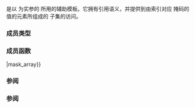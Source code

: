 {{cpp/title|mask_array}}
{{cpp/numeric/valarray/mask_array/navbar}}
{{ddcl|header=valarray|
template&lt; class T &gt; class mask_array;
}}

{{tt|std::mask_array}} 是以 {{c/core|std::valarray&lt;bool&gt;}} 为实参的 {{rlp|operator_at|{{tt|valarray}} 下标运算符}}所用的辅助模板。它拥有引用语义，并提供到由索引对应 {{c/core|std::valarray&lt;bool&gt;}} 掩码的 {{c|true}} 值的元素所组成的 {{tt|valarray}} 子集的访问。

===成员类型===
{{dsc begin}}
{{dsc hitem|类型|定义}}
{{dsc|{{tt|value_type}}|{{tt|T}}}}
{{dsc end}}

===成员函数===
{{dsc begin}}
{{dsc inc|cpp/numeric/valarray/array/dsc constructor|mask_array}}
{{dsc inc|cpp/numeric/valarray/array/dsc destructor|mask_array}}
{{dsc inc|cpp/numeric/valarray/array/dsc operator{{=}}|mask_array}}
{{dsc inc|cpp/numeric/valarray/array/dsc operator_arith|mask_array}}
{{dsc end}}

===参阅===
{{example
|code=
#include &lt;iostream&gt;
#include &lt;valarray&gt;

void println(auto rem, const auto&amp; data)
{
    for (std::cout &lt;&lt; rem; int n : data)
        std::cout &lt;&lt; n &lt;&lt; ' ';
    std::cout &lt;&lt; '\n';
}

int main() 
{
    std::valarray&lt;int&gt; data{0, 1, 2, 3, 4, 5, 6, 7, 8, 9};

    println("初始 valarray : ", data);

    data[data &gt; 5] = -1;
    // data&gt;5 的类型是 std::valarray&lt;bool&gt;
    // data[data&gt;5] 的类型是 std::mask_array&lt;int&gt;

    println("v[v&gt;5]=-1 之后: ", data);
}
|output=
初始 valarray : 0 1 2 3 4 5 6 7 8 9 
v[v&gt;5]=-1 之后: 0 1 2 3 4 5 -1 -1 -1 -1 
}}

===参阅===
{{dsc begin}}
{{dsc inc|cpp/numeric/simd/dsc simd_mask}}
{{dsc inc|cpp/experimental/simd/dsc simd_mask}}
{{dsc end}}

{{langlinks|en|ja}}